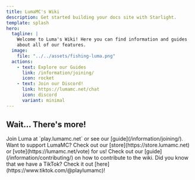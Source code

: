 ```yaml
---
title: LumaMC's Wiki
description: Get started building your docs site with Starlight.
template: splash
hero:
  tagline: |
    Welcome to Luma's Wiki! Here you can find information and guides 
    about all of our features.
  image:
    file: "../../assets/fishing-luma.png"
  actions:
    - text: Explore our Guides
      link: /information/joining/
      icon: rocket
    - text: Join our Discord!
      link: https://lumamc.net/chat
      icon: discord
      variant: minimal
---
```



## Wait... There's more!

<CardGrid stagger>
  <Card title="Join LumaMC!" icon="star">
    Join Luma at `play.lumamc.net` or see our [guide](/information/joining/).
  </Card>
  <Card title="Support us!" icon="seti:bazel">
    Want to support LumaMC? Check out our [store](https://store.lumamc.net) or
    [vote](https://lumamc.net/vote) for us!
  </Card>
  <Card title="Want to contribute?" icon="pencil">
    Check out our [guide](/information/contributing/) on how to contribute to the wiki.
  </Card>
  <Card title="More Luma..." icon="tiktok">
    Did you know that we have a TikTok? Check it out [here](https://www.tiktok.com/@playlumamc)!
  </Card>
</CardGrid>
